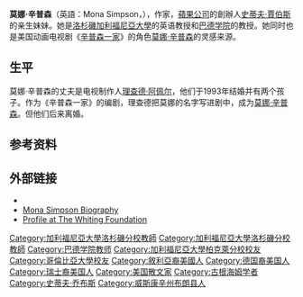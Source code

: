 {{Infobox person
| name = 莫娜·辛普森<br>Mona Simpson
| image = Mona simpson 3401.JPG
| image_size = 
| alt = Mona Simpson
| caption = 2014年1月在国家图书节上
| birth_name = Mona Jandali<ref name="conv">{{cite web
|url=http://bombmagazine.org/article/947/mona-simpson
|title=Artists in Conversation: Mona Simpson
|accessdate=2015-07-07
|last=Meer
|first=Ameena
|date=Summer 1987
|publisher=Bomb (magazine)Issue 20.
|archive-date=2015-07-09
|archive-url=https://web.archive.org/web/20150709080300/http://bombmagazine.org/article/947/mona-simpson
|dead-url=no
}}</ref>
| birth_date = {{Birth date and age|1957|06|14|mf=y}}
| birth_place = {{USA}}[[格林贝_(威斯康星州)|格林贝 (威斯康星州)]]
| nationality = {{USA}}
| education = [[加州大学伯克利分校|加州大学伯克利分校]]<br>[[哥伦比亚大学|哥伦比亚大学]] 
| alma_mater = 
| occupation = 小说家<br>英国文学教师
| notable_works = Anywhere But Here (novel)<br>The Lost Father (Novel)<br>''A Regular Guy'' (1996)
| spouse = {{marriage|[[理查德·阿佩尔|理查德·阿佩尔]]|1993|2012|reason=divorced}}
| children = 2
| parents = {{plainlist|
* Abdulfattah Jandali <small>(father)</small>
* Joanne Schieble Simpson <small>(mother)</small>
}}
| relatives = {{plainlist|
* [[史蒂夫·乔布斯|史蒂夫·乔布斯]] <small>(亲哥哥)</small>
* [[丽萨·布伦南-乔布斯|丽萨·布伦南-乔布斯]] <small>(侄女)</small>
*[[劳伦·鲍威尔·乔布斯|劳伦·鲍威尔·乔布斯]] <small>(嫂子)</small>
}}
| awards = 
| website = {{URL|http://www.monasimpson.com/}} 
| signature = 
| signature_size = 
| signature_alt = 
| footnotes = 
| ethnicity = [[叙利亚人|叙利亚人]]-[[德国人|德国人]]
}}
'''莫娜·辛普森'''（英語：Mona Simpson，{{bd|1957年|6月14日|||}}），作家，[[蘋果公司|蘋果公司]]的創辦人[[史蒂夫·賈伯斯|史蒂夫·賈伯斯]]的亲生妹妹。她是[[洛杉磯加利福尼亞大學|洛杉磯加利福尼亞大學]]的英语教授和[[巴德学院|巴德学院]]的教授。她同时也是美国动画电视剧《[[辛普森一家|辛普森一家]]》的角色[[莫娜·辛普森|莫娜·辛普森]]的灵感来源。

==生平==
莫娜·辛普森的丈夫是电视制作人[[理查德·阿佩尔|理查德·阿佩尔]]，他们于1993年结婚并有两个孩子。作为《辛普森一家》的编剧，理查德把莫娜的名字写进剧中，成为[[莫娜·辛普森|莫娜·辛普森]]。但他们后来离婚。

==参考资料==
<references/>

==外部链接==
{{Commons category|Mona Simpson}}
{{Portal|人物}}
*{{Official website|http://www.monasimpson.com}}
*[http://www.biography.com/people/mona-simpson-20841731 Mona Simpson Biography] {{Wayback|url=http://www.biography.com/people/mona-simpson-20841731 |date=20130108101126 }}
*[http://www.whiting.org/awards/winners/mona-simpson#/ Profile at The Whiting Foundation]

{{史蒂夫·賈伯斯}}
{{Authority control}}

{{DEFAULTSORT:Simpson, Mona}}
[[Category:加利福尼亞大學洛杉磯分校教師|Category:加利福尼亞大學洛杉磯分校教師]]
[[Category:加利福尼亞大學洛杉磯分校教師|Category:加利福尼亞大學洛杉磯分校教師]]
[[Category:巴德学院教师|Category:巴德学院教师]]
[[Category:加利福尼亞大學柏克萊分校校友|Category:加利福尼亞大學柏克萊分校校友]]
[[Category:哥倫比亞大學校友|Category:哥倫比亞大學校友]]
[[Category:敘利亞裔美國人|Category:敘利亞裔美國人]]
[[Category:德国裔美国人|Category:德国裔美国人]]
[[Category:瑞士裔美国人|Category:瑞士裔美国人]]
[[Category:美国散文家|Category:美国散文家]]
[[Category:古根海姆学者|Category:古根海姆学者]]
[[Category:史蒂夫·乔布斯|Category:史蒂夫·乔布斯]]
[[Category:威斯康辛州布朗县人|Category:威斯康辛州布朗县人]]